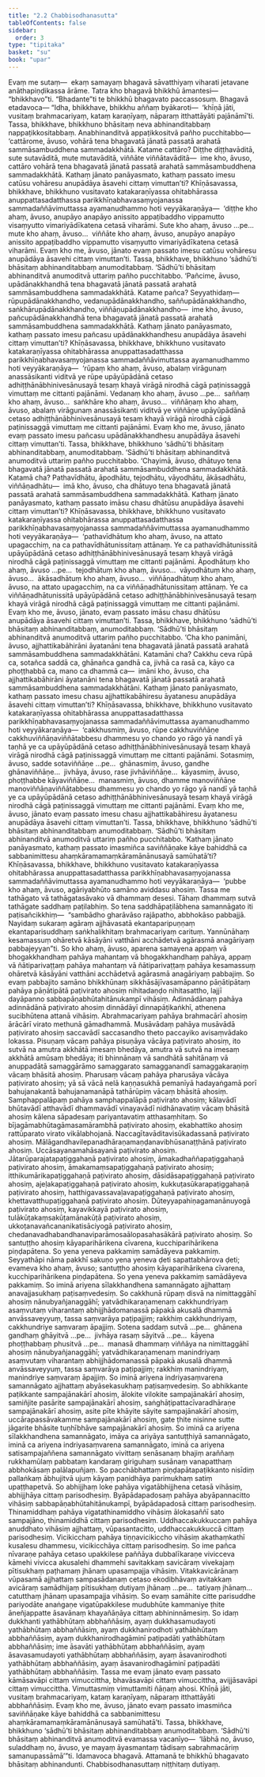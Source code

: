 ```yaml
---
title: "2.2 Chabbisodhanasutta"
tableOfContents: false
sidebar:
  order: 3
type: "tipitaka"
basket: "su"
book: "upar"
---
```



<DynamicBreadcrumb />

<Division number="98" book="upar">

<Paragraph number="257" book="upar">
Evaṃ me sutaṃ—  ekaṃ samayaṃ bhagavā sāvatthiyaṃ viharati jetavane anāthapiṇḍikassa ārāme. Tatra kho bhagavā bhikkhū āmantesi—  “bhikkhavo”ti. “Bhadante”ti te bhikkhū bhagavato paccassosuṃ. Bhagavā etadavoca—
</Paragraph>

<Paragraph number="258" book="upar">
“Idha, bhikkhave, bhikkhu aññaṃ byākaroti—  ‘khīṇā jāti, vusitaṃ brahmacariyaṃ, kataṃ karaṇīyaṃ, nāparaṃ itthattāyāti pajānāmī’ti. Tassa, bhikkhave, bhikkhuno bhāsitaṃ neva abhinanditabbaṃ nappaṭikkositabbaṃ. Anabhinanditvā appaṭikkositvā pañho pucchitabbo—  ‘cattārome, āvuso, vohārā tena bhagavatā jānatā passatā arahatā sammāsambuddhena sammadakkhātā. Katame cattāro? Diṭṭhe diṭṭhavāditā, sute sutavāditā, mute mutavāditā, viññāte viññātavāditā—  ime kho, āvuso, cattāro vohārā tena bhagavatā jānatā passatā arahatā sammāsambuddhena sammadakkhātā. Kathaṃ jānato panāyasmato, kathaṃ passato imesu catūsu vohāresu anupādāya āsavehi cittaṃ vimuttan’ti?
</Paragraph>

<Paragraph number="259" book="upar">
Khīṇāsavassa, bhikkhave, bhikkhuno vusitavato katakaraṇīyassa ohitabhārassa anuppattasadatthassa parikkhīṇabhavasaṃyojanassa sammadaññāvimuttassa ayamanudhammo hoti veyyākaraṇāya—  ‘diṭṭhe kho ahaṃ, āvuso, anupāyo anapāyo anissito appaṭibaddho vippamutto visaṃyutto vimariyādīkatena cetasā viharāmi. Sute kho ahaṃ, āvuso …pe…  mute kho ahaṃ, āvuso…  viññāte kho ahaṃ, āvuso, anupāyo anapāyo anissito appaṭibaddho vippamutto visaṃyutto vimariyādīkatena cetasā viharāmi. Evaṃ kho me, āvuso, jānato evaṃ passato imesu catūsu vohāresu anupādāya āsavehi cittaṃ vimuttan’ti. Tassa, bhikkhave, bhikkhuno ‘sādhū’ti bhāsitaṃ abhinanditabbaṃ anumoditabbaṃ. ‘Sādhū’ti bhāsitaṃ abhinanditvā anumoditvā uttariṃ pañho pucchitabbo.
</Paragraph>

</Division>
<Division number="99" book="upar">

<Paragraph number="260" book="upar">
‘Pañcime, āvuso, upādānakkhandhā tena bhagavatā jānatā passatā arahatā sammāsambuddhena sammadakkhātā. Katame pañca? Seyyathidaṃ—  rūpupādānakkhandho, vedanupādānakkhandho, saññupādānakkhandho, saṅkhārupādānakkhandho, viññāṇupādānakkhandho—  ime kho, āvuso, pañcupādānakkhandhā tena bhagavatā jānatā passatā arahatā sammāsambuddhena sammadakkhātā. Kathaṃ jānato panāyasmato, kathaṃ passato imesu pañcasu upādānakkhandhesu anupādāya āsavehi cittaṃ vimuttan’ti?
</Paragraph>

<Paragraph number="261" book="upar">
Khīṇāsavassa, bhikkhave, bhikkhuno vusitavato katakaraṇīyassa ohitabhārassa anuppattasadatthassa parikkhīṇabhavasaṃyojanassa sammadaññāvimuttassa ayamanudhammo hoti veyyākaraṇāya—  ‘rūpaṃ kho ahaṃ, āvuso, abalaṃ virāgunaṃ anassāsikanti viditvā ye rūpe upāyūpādānā cetaso adhiṭṭhānābhinivesānusayā tesaṃ khayā virāgā nirodhā cāgā paṭinissaggā vimuttaṃ me cittanti pajānāmi. Vedanaṃ kho ahaṃ, āvuso …pe…  saññaṃ kho ahaṃ, āvuso…  saṅkhāre kho ahaṃ, āvuso…  viññāṇaṃ kho ahaṃ, āvuso, abalaṃ virāgunaṃ anassāsikanti viditvā ye viññāṇe upāyūpādānā cetaso adhiṭṭhānābhinivesānusayā tesaṃ khayā virāgā nirodhā cāgā paṭinissaggā vimuttaṃ me cittanti pajānāmi. Evaṃ kho me, āvuso, jānato evaṃ passato imesu pañcasu upādānakkhandhesu anupādāya āsavehi cittaṃ vimuttan’ti. Tassa, bhikkhave, bhikkhuno ‘sādhū’ti bhāsitaṃ abhinanditabbaṃ, anumoditabbaṃ. ‘Sādhū’ti bhāsitaṃ abhinanditvā anumoditvā uttariṃ pañho pucchitabbo.
</Paragraph>

</Division>
<Division number="100" book="upar">

<Paragraph number="262" book="upar">
‘Chayimā, āvuso, dhātuyo tena bhagavatā jānatā passatā arahatā sammāsambuddhena sammadakkhātā. Katamā cha? Pathavīdhātu, āpodhātu, tejodhātu, vāyodhātu, ākāsadhātu, viññāṇadhātu—  imā kho, āvuso, cha dhātuyo tena bhagavatā jānatā passatā arahatā sammāsambuddhena sammadakkhātā. Kathaṃ jānato panāyasmato, kathaṃ passato imāsu chasu dhātūsu anupādāya āsavehi cittaṃ vimuttan’ti?
</Paragraph>

<Paragraph number="263" book="upar">
Khīṇāsavassa, bhikkhave, bhikkhuno vusitavato katakaraṇīyassa ohitabhārassa anuppattasadatthassa parikkhīṇabhavasaṃyojanassa sammadaññāvimuttassa ayamanudhammo hoti veyyākaraṇāya—  ‘pathavīdhātuṃ kho ahaṃ, āvuso, na attato upagacchiṃ, na ca pathavīdhātunissitaṃ attānaṃ. Ye ca pathavīdhātunissitā upāyūpādānā cetaso adhiṭṭhānābhinivesānusayā tesaṃ khayā virāgā nirodhā cāgā paṭinissaggā vimuttaṃ me cittanti pajānāmi. Āpodhātuṃ kho ahaṃ, āvuso …pe…  tejodhātuṃ kho ahaṃ, āvuso…  vāyodhātuṃ kho ahaṃ, āvuso…  ākāsadhātuṃ kho ahaṃ, āvuso…  viññāṇadhātuṃ kho ahaṃ, āvuso, na attato upagacchiṃ, na ca viññāṇadhātunissitaṃ attānaṃ. Ye ca viññāṇadhātunissitā upāyūpādānā cetaso adhiṭṭhānābhinivesānusayā tesaṃ khayā virāgā nirodhā cāgā paṭinissaggā vimuttaṃ me cittanti pajānāmi. Evaṃ kho me, āvuso, jānato, evaṃ passato imāsu chasu dhātūsu anupādāya āsavehi cittaṃ vimuttan’ti. Tassa, bhikkhave, bhikkhuno ‘sādhū’ti bhāsitaṃ abhinanditabbaṃ, anumoditabbaṃ. ‘Sādhū’ti bhāsitaṃ abhinanditvā anumoditvā uttariṃ pañho pucchitabbo.
</Paragraph>

</Division>
<Division number="101" book="upar">

<Paragraph number="264" book="upar">
‘Cha kho panimāni, āvuso, ajjhattikabāhirāni āyatanāni tena bhagavatā jānatā passatā arahatā sammāsambuddhena sammadakkhātāni. Katamāni cha? Cakkhu ceva rūpā ca, sotañca saddā ca, ghānañca gandhā ca, jivhā ca rasā ca, kāyo ca phoṭṭhabbā ca, mano ca dhammā ca—  imāni kho, āvuso, cha ajjhattikabāhirāni āyatanāni tena bhagavatā jānatā passatā arahatā sammāsambuddhena sammadakkhātāni. Kathaṃ jānato panāyasmato, kathaṃ passato imesu chasu ajjhattikabāhiresu āyatanesu anupādāya āsavehi cittaṃ vimuttan’ti?
</Paragraph>

<Paragraph number="265" book="upar">
Khīṇāsavassa, bhikkhave, bhikkhuno vusitavato katakaraṇīyassa ohitabhārassa anuppattasadatthassa parikkhīṇabhavasaṃyojanassa sammadaññāvimuttassa ayamanudhammo hoti veyyākaraṇāya—  ‘cakkhusmiṃ, āvuso, rūpe cakkhuviññāṇe cakkhuviññāṇaviññātabbesu dhammesu yo chando yo rāgo yā nandī yā taṇhā ye ca upāyūpādānā cetaso adhiṭṭhānābhinivesānusayā tesaṃ khayā virāgā nirodhā cāgā paṭinissaggā vimuttaṃ me cittanti pajānāmi. Sotasmiṃ, āvuso, sadde sotaviññāṇe …pe…  ghānasmiṃ, āvuso, gandhe ghānaviññāṇe…  jivhāya, āvuso, rase jivhāviññāṇe…  kāyasmiṃ, āvuso, phoṭṭhabbe kāyaviññāṇe…  manasmiṃ, āvuso, dhamme manoviññāṇe manoviññāṇaviññātabbesu dhammesu yo chando yo rāgo yā nandī yā taṇhā ye ca upāyūpādānā cetaso adhiṭṭhānābhinivesānusayā tesaṃ khayā virāgā nirodhā cāgā paṭinissaggā vimuttaṃ me cittanti pajānāmi. Evaṃ kho me, āvuso, jānato evaṃ passato imesu chasu ajjhattikabāhiresu āyatanesu anupādāya āsavehi cittaṃ vimuttan’ti. Tassa, bhikkhave, bhikkhuno ‘sādhū’ti bhāsitaṃ abhinanditabbaṃ anumoditabbaṃ. ‘Sādhū’ti bhāsitaṃ abhinanditvā anumoditvā uttariṃ pañho pucchitabbo.
</Paragraph>

</Division>
<Division number="102" book="upar">

<Paragraph number="266" book="upar">
‘Kathaṃ jānato panāyasmato, kathaṃ passato imasmiñca saviññāṇake kāye bahiddhā ca sabbanimittesu ahaṃkāramamaṃkāramānānusayā samūhatā’ti?
</Paragraph>

<Paragraph number="267" book="upar">
Khīṇāsavassa, bhikkhave, bhikkhuno vusitavato katakaraṇīyassa ohitabhārassa anuppattasadatthassa parikkhīṇabhavasaṃyojanassa sammadaññāvimuttassa ayamanudhammo hoti veyyākaraṇāya—  ‘pubbe kho ahaṃ, āvuso, agāriyabhūto samāno aviddasu ahosiṃ. Tassa me tathāgato vā tathāgatasāvako vā dhammaṃ desesi. Tāhaṃ dhammaṃ sutvā tathāgate saddhaṃ paṭilabhiṃ. So tena saddhāpaṭilābhena samannāgato iti paṭisañcikkhiṃ—  “sambādho gharāvāso rajāpatho, abbhokāso pabbajjā. Nayidaṃ sukaraṃ agāraṃ ajjhāvasatā ekantaparipuṇṇaṃ ekantaparisuddhaṃ saṅkhalikhitaṃ brahmacariyaṃ carituṃ. Yannūnāhaṃ kesamassuṃ ohāretvā kāsāyāni vatthāni acchādetvā agārasmā anagāriyaṃ pabbajeyyan”ti.
</Paragraph>

<Paragraph number="268" book="upar">
So kho ahaṃ, āvuso, aparena samayena appaṃ vā bhogakkhandhaṃ pahāya mahantaṃ vā bhogakkhandhaṃ pahāya, appaṃ vā ñātiparivaṭṭaṃ pahāya mahantaṃ vā ñātiparivaṭṭaṃ pahāya kesamassuṃ ohāretvā kāsāyāni vatthāni acchādetvā agārasmā anagāriyaṃ pabbajiṃ. So evaṃ pabbajito samāno bhikkhūnaṃ sikkhāsājīvasamāpanno pāṇātipātaṃ pahāya pāṇātipātā paṭivirato ahosiṃ nihitadaṇḍo nihitasattho, lajjī dayāpanno sabbapāṇabhūtahitānukampī vihāsiṃ. Adinnādānaṃ pahāya adinnādānā paṭivirato ahosiṃ dinnādāyī dinnapāṭikaṅkhī, athenena sucibhūtena attanā vihāsiṃ. Abrahmacariyaṃ pahāya brahmacārī ahosiṃ ārācārī virato methunā gāmadhammā. Musāvādaṃ pahāya musāvādā paṭivirato ahosiṃ saccavādī saccasandho theto paccayiko avisaṃvādako lokassa. Pisuṇaṃ vācaṃ pahāya pisuṇāya vācāya paṭivirato ahosiṃ, ito sutvā na amutra akkhātā imesaṃ bhedāya, amutra vā sutvā na imesaṃ akkhātā amūsaṃ bhedāya; iti bhinnānaṃ vā sandhātā sahitānaṃ vā anuppadātā samaggārāmo samaggarato samagganandī samaggakaraṇiṃ vācaṃ bhāsitā ahosiṃ. Pharusaṃ vācaṃ pahāya pharusāya vācāya paṭivirato ahosiṃ; yā sā vācā nelā kaṇṇasukhā pemanīyā hadayaṅgamā porī bahujanakantā bahujanamanāpā tathārūpiṃ vācaṃ bhāsitā ahosiṃ. Samphappalāpaṃ pahāya samphappalāpā paṭivirato ahosiṃ; kālavādī bhūtavādī atthavādī dhammavādī vinayavādī nidhānavatiṃ vācaṃ bhāsitā ahosiṃ kālena sāpadesaṃ pariyantavatiṃ atthasaṃhitaṃ.
</Paragraph>

<Paragraph number="269" book="upar">
So bījagāmabhūtagāmasamārambhā paṭivirato ahosiṃ, ekabhattiko ahosiṃ rattūparato virato vikālabhojanā. Naccagītavāditavisūkadassanā paṭivirato ahosiṃ. Mālāgandhavilepanadhāraṇamaṇḍanavibhūsanaṭṭhānā paṭivirato ahosiṃ. Uccāsayanamahāsayanā paṭivirato ahosiṃ. Jātarūparajatapaṭiggahaṇā paṭivirato ahosiṃ, āmakadhaññapaṭiggahaṇā paṭivirato ahosiṃ, āmakamaṃsapaṭiggahaṇā paṭivirato ahosiṃ; itthikumārikapaṭiggahaṇā paṭivirato ahosiṃ, dāsidāsapaṭiggahaṇā paṭivirato ahosiṃ, ajeḷakapaṭiggahaṇā paṭivirato ahosiṃ, kukkuṭasūkarapaṭiggahaṇā paṭivirato ahosiṃ, hatthigavassavaḷavapaṭiggahaṇā paṭivirato ahosiṃ, khettavatthupaṭiggahaṇā paṭivirato ahosiṃ. Dūteyyapahiṇagamanānuyogā paṭivirato ahosiṃ, kayavikkayā paṭivirato ahosiṃ, tulākūṭakaṃsakūṭamānakūṭā paṭivirato ahosiṃ, ukkoṭanavañcananikatisāciyogā paṭivirato ahosiṃ, chedanavadhabandhanaviparāmosaālopasahasākārā paṭivirato ahosiṃ.
</Paragraph>

<Paragraph number="270" book="upar">
So santuṭṭho ahosiṃ kāyaparihārikena cīvarena, kucchiparihārikena piṇḍapātena. So yena yeneva pakkamiṃ samādāyeva pakkamiṃ. Seyyathāpi nāma pakkhī sakuṇo yena yeneva ḍeti sapattabhārova ḍeti; evameva kho ahaṃ, āvuso; santuṭṭho ahosiṃ kāyaparihārikena cīvarena, kucchiparihārikena piṇḍapātena. So yena yeneva pakkamiṃ samādāyeva pakkamiṃ. So iminā ariyena sīlakkhandhena samannāgato ajjhattaṃ anavajjasukhaṃ paṭisaṃvedesiṃ.
</Paragraph>

</Division>
<Division number="103" book="upar">

<Paragraph number="271" book="upar">
So cakkhunā rūpaṃ disvā na nimittaggāhī ahosiṃ nānubyañjanaggāhī; yatvādhikaraṇamenaṃ cakkhundriyaṃ asaṃvutaṃ viharantaṃ abhijjhādomanassā pāpakā akusalā dhammā anvāssaveyyuṃ, tassa saṃvarāya paṭipajjiṃ; rakkhiṃ cakkhundriyaṃ, cakkhundriye saṃvaraṃ āpajjiṃ. Sotena saddaṃ sutvā …pe…  ghānena gandhaṃ ghāyitvā …pe…  jivhāya rasaṃ sāyitvā …pe…  kāyena phoṭṭhabbaṃ phusitvā …pe…  manasā dhammaṃ viññāya na nimittaggāhī ahosiṃ nānubyañjanaggāhī; yatvādhikaraṇamenaṃ manindriyaṃ asaṃvutaṃ viharantaṃ abhijjhādomanassā pāpakā akusalā dhammā anvāssaveyyuṃ, tassa saṃvarāya paṭipajjiṃ; rakkhiṃ manindriyaṃ, manindriye saṃvaraṃ āpajjiṃ. So iminā ariyena indriyasaṃvarena samannāgato ajjhattaṃ abyāsekasukhaṃ paṭisaṃvedesiṃ.
</Paragraph>

<Paragraph number="272" book="upar">
So abhikkante paṭikkante sampajānakārī ahosiṃ, ālokite vilokite sampajānakārī ahosiṃ, samiñjite pasārite sampajānakārī ahosiṃ, saṅghāṭipattacīvaradhāraṇe sampajānakārī ahosiṃ, asite pīte khāyite sāyite sampajānakārī ahosiṃ, uccārapassāvakamme sampajānakārī ahosiṃ, gate ṭhite nisinne sutte jāgarite bhāsite tuṇhībhāve sampajānakārī ahosiṃ.
</Paragraph>

<Paragraph number="273" book="upar">
So iminā ca ariyena sīlakkhandhena samannāgato, imāya ca ariyāya santuṭṭhiyā samannāgato, iminā ca ariyena indriyasaṃvarena samannāgato, iminā ca ariyena satisampajaññena samannāgato vivittaṃ senāsanaṃ bhajiṃ araññaṃ rukkhamūlaṃ pabbataṃ kandaraṃ giriguhaṃ susānaṃ vanapatthaṃ abbhokāsaṃ palālapuñjaṃ. So pacchābhattaṃ piṇḍapātapaṭikkanto nisīdiṃ pallaṅkaṃ ābhujitvā ujuṃ kāyaṃ paṇidhāya parimukhaṃ satiṃ upaṭṭhapetvā.
</Paragraph>

<Paragraph number="274" book="upar">
So abhijjhaṃ loke pahāya vigatābhijjhena cetasā vihāsiṃ, abhijjhāya cittaṃ parisodhesiṃ. Byāpādapadosaṃ pahāya abyāpannacitto vihāsiṃ sabbapāṇabhūtahitānukampī, byāpādapadosā cittaṃ parisodhesiṃ. Thinamiddhaṃ pahāya vigatathinamiddho vihāsiṃ ālokasaññī sato sampajāno, thinamiddhā cittaṃ parisodhesiṃ. Uddhaccakukkuccaṃ pahāya anuddhato vihāsiṃ ajjhattaṃ, vūpasantacitto, uddhaccakukkuccā cittaṃ parisodhesiṃ. Vicikicchaṃ pahāya tiṇṇavicikiccho vihāsiṃ akathaṃkathī kusalesu dhammesu, vicikicchāya cittaṃ parisodhesiṃ.
</Paragraph>

</Division>
<Division number="104" book="upar">

<Paragraph number="275" book="upar">
So ime pañca nīvaraṇe pahāya cetaso upakkilese paññāya dubbalīkaraṇe vivicceva kāmehi vivicca akusalehi dhammehi savitakkaṃ savicāraṃ vivekajaṃ pītisukhaṃ paṭhamaṃ jhānaṃ upasampajja vihāsiṃ. Vitakkavicārānaṃ vūpasamā ajjhattaṃ sampasādanaṃ cetaso ekodibhāvaṃ avitakkaṃ avicāraṃ samādhijaṃ pītisukhaṃ dutiyaṃ jhānaṃ …pe…  tatiyaṃ jhānaṃ…  catutthaṃ jhānaṃ upasampajja vihāsiṃ.
</Paragraph>

<Paragraph number="276" book="upar">
So evaṃ samāhite citte parisuddhe pariyodāte anaṅgaṇe vigatūpakkilese mudubhūte kammaniye ṭhite āneñjappatte āsavānaṃ khayañāṇāya cittaṃ abhininnāmesiṃ. So idaṃ dukkhanti yathābhūtaṃ abbhaññāsiṃ, ayaṃ dukkhasamudayoti yathābhūtaṃ abbhaññāsiṃ, ayaṃ dukkhanirodhoti yathābhūtaṃ abbhaññāsiṃ, ayaṃ dukkhanirodhagāminī paṭipadāti yathābhūtaṃ abbhaññāsiṃ; ime āsavāti yathābhūtaṃ abbhaññāsiṃ, ayaṃ āsavasamudayoti yathābhūtaṃ abbhaññāsiṃ, ayaṃ āsavanirodhoti yathābhūtaṃ abbhaññāsiṃ, ayaṃ āsavanirodhagāminī paṭipadāti yathābhūtaṃ abbhaññāsiṃ. Tassa me evaṃ jānato evaṃ passato kāmāsavāpi cittaṃ vimuccittha, bhavāsavāpi cittaṃ vimuccittha, avijjāsavāpi cittaṃ vimuccittha. Vimuttasmiṃ vimuttamiti ñāṇaṃ ahosi. Khīṇā jāti, vusitaṃ brahmacariyaṃ, kataṃ karaṇīyaṃ, nāparaṃ itthattāyāti abbhaññāsiṃ. Evaṃ kho me, āvuso, jānato evaṃ passato imasmiñca saviññāṇake kāye bahiddhā ca sabbanimittesu ahaṃkāramamaṃkāramānānusayā samūhatā’ti. Tassa, bhikkhave, bhikkhuno ‘sādhū’ti bhāsitaṃ abhinanditabbaṃ anumoditabbaṃ. ‘Sādhū’ti bhāsitaṃ abhinanditvā anumoditvā evamassa vacanīyo—  ‘lābhā no, āvuso, suladdhaṃ no, āvuso, ye mayaṃ āyasmantaṃ tādisaṃ sabrahmacāriṃ samanupassāmā’”ti.
</Paragraph>

<Paragraph number="277" book="upar">
Idamavoca bhagavā. Attamanā te bhikkhū bhagavato bhāsitaṃ abhinandunti.

</Paragraph>
</Division>

<Paragraph number="278" type="center" book="upar">
Chabbisodhanasuttaṃ niṭṭhitaṃ dutiyaṃ.
</Paragraph>